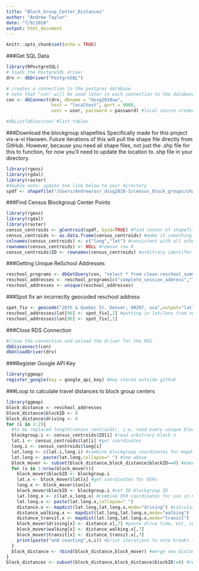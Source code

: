 ```yaml
---
title: "Block_Group_Center_Distances"
author: "Andrew Taylor"
date: "7/9/2018"
output: html_document
---
```


```r
knitr::opts_chunk$set(echo = TRUE)
```

###Get SQL Data
```r
library(RPostgreSQL)
# loads the PostgreSQL driver
drv <- dbDriver("PostgreSQL")

# creates a connection to the postgres database
# note that "con" will be used later in each connection to the database
con <- dbConnect(drv, dbname = "dssg2018uw",
                 host = "localhost", port = 9000,
                 user = user, password = password) #local source credentials

#dbListTables(con) #list tables 
```

###Download the blockgroup shapefiles
Specifically made for this project vis-a-vi Haowen. Future iterations of this will pull the shape file directly from GitHub. However, because you need all shape files, not just the .shp file for this to function, for now you'll need to update the location to .shp file in your directory.
```r
library(rgeos)
library(rgdal)
library(raster)
#double note: update the link below to your directory
spdf <- shapefile("/Users/Andrew/osr_dssg2018-3/census_block_groups/shape_census.shp") #reads the shapefile, NOTE: you need all shapefiles in the directory present
```

###Find Census Blockgroup Center Points
```r
library(rgeos)
library(rgdal)
library(raster)
census_centroids <- gCentroid(spdf, byid=TRUE) #find center of shapefile blockgroups
census_centroids <- as.data.frame(census_centroids) #make it something we can index
colnames(census_centroids) <- c("long","lat") #consistent with all other dataframes
rownames(census_centroids) <- NULL #remove row 0
census_centroids$ID <- rownames(census_centroids) #arbitrary identifer
```

###Getting Unique ReSchool Addresses
```r
reschool_programs <- dbGetQuery(con, "select * from clean.reschool_summer_programs") #for getting unique program addresses
reschool_addresses <- reschool_programs[c("complete_session_address","lat","lon")]
reschool_addresses <- unique(reschool_addresses)
```

###Spot fix an incorrectly geocoded reschool address
```r
spot_fix <- geocode("26th & Quebec St, Denver, 80207, usa",output="latlona",source=c("google","dsk"))
reschool_addresses$lat[96] <- spot_fix[,2] #putting in lat/lons from new geocode 
reschool_addresses$lon[96] <- spot_fix[,1]
```


###Close RDS Connection
```r
#close the connection and unload the driver for the RDS
dbDisconnect(con) 
dbUnloadDriver(drv)
```

###Register Google API Key
```r
library(ggmap)
register_google(key = google_api_key) #key stored outside github
```

###Loop to calculate travel distances to block group centers
```r
library(ggmap)
block_distance <- reschool_addresses
block_distance$blockID <- 0
block_distance$driving <- 0
for (i in 1:2){ 
  #to be replaced length(census_centroids), i.e, read every unique block centroid
  blockgroup.i <- census_centroids$ID[i] #read arbitrary block n
  lat.i <- census_centroids$lat[i] #get coordinates
  long.i <- census_centroids$long[i]
  lat.long <- c(lat.i,long.i) #combine blockgroup coordinates for mapdist function
  lat.long <- paste(lat.long,collapse=" ") #see above
  block_mover <- subset(block_distance,block_distance$blockID==0) #make a new subset that is original length
  for (x in 1:nrow(block_mover)){
    block_mover$blockID <- blockgroup.i
    lat.x <- block_mover$lat[x] #get coordinates for OSRs
    long.x <- block_mover$lon[x] 
    block_mover$blockID <- blockgroup.i #set ID blockgroup ID
    lat.long.x <- c(lat.x,long.x) #combine OSR coordinates for use in mapdist
    lat.long.x <- paste(lat.long.x,collapse=" ")
    distance.x <- mapdist(lat.long,lat.long.x,mode="driving") #calculating distance driving, walking, etc
    distance_walking.x <- mapdist(lat.long,lat.long.x,mode="walking")
    distance_transit.x <- mapdist(lat.long,lat.long.x,mode="transit")
    block_mover$driving[x] <- distance.x[,7] #paste drive time, etc, in minutes
    block_mover$walking[x] <- distance_walking.x[,7]
    block_mover$transit[x] <- distance_transit.x[,7]
    print(paste("and counting",x,i)) #print iterations to note breaks in case something goes wrong with the maps api 
  }
  block_distance <- rbind(block_distance,block_mover) #merge new distance into the base dataframe
}
block_distances <- subset(block_distance,block_distance$blockID!=0) #remove our empty ID level 
```
